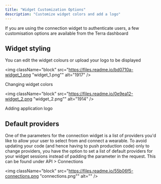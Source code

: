 ```yaml
---
title: "Widget Customization Options"
description: "Customize widget colors and add a logo"
---
```

If you are using the connection widget to authenticate users, a few customisation options are available from the Terra dashboard

## Widget styling

You can edit the widget colours or upload your logo to be displayed

<img className="block" src="https://files.readme.io/bd0710a-widget_1.png "widget_1.png"" alt="1917" />

Changing widget colors

<img className="block" src="https://files.readme.io/0e9ea12-widget_2.png "widget_2.png"" alt="1914" />

Adding application logo

## Default providers

One of the parameters for the connection widget is a list of providers you'd like to allow your user to select from and connect a wearable. To avoid updating your code (and hence having to push production code) only to change providers, you have the option to set a list of default providers for your widget sessions instead of padding the parameter in the request. This can be found under API > Connections

<img className="block" src="https://files.readme.io/55b06f5-connections.png "connections.png"" alt="" />

